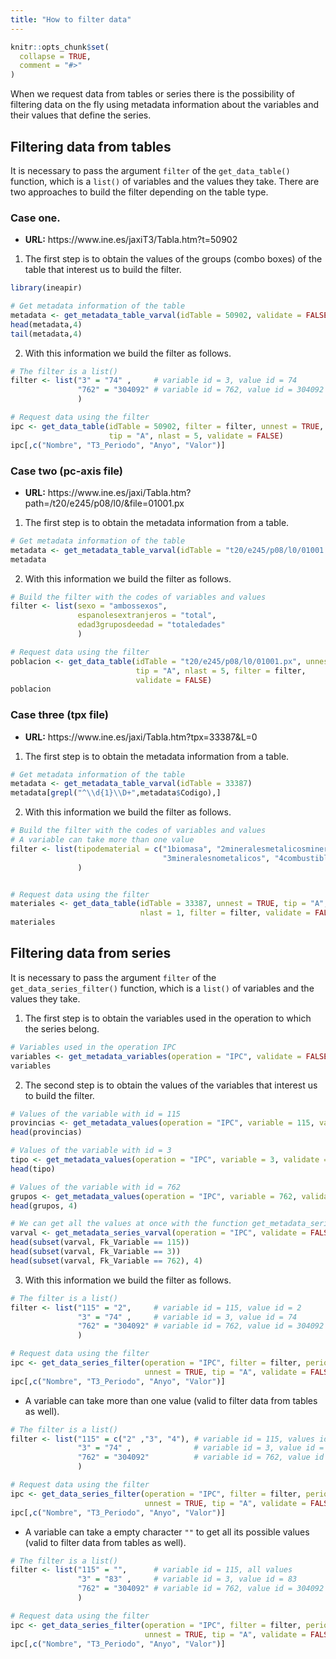 ```yaml
---
title: "How to filter data"
---
```


```r
knitr::opts_chunk$set(
  collapse = TRUE,
  comment = "#>"
)
```

When we request data from tables or series there is the possibility of
filtering data on the fly using metadata information about the variables
and their values that define the series.

## Filtering data from tables

It is necessary to pass the argument `filter` of the `get_data_table()`
function, which is a `list()` of variables and the values they take.
There are two approaches to build the filter depending on the
table type.

### Case one.

- **URL:** https://www.ine.es/jaxiT3/Tabla.htm?t=50902

1. The first step is to obtain the values of the groups (combo boxes) of the
table that interest us to build the filter.

```r
library(ineapir)

# Get metadata information of the table
metadata <- get_metadata_table_varval(idTable = 50902, validate = FALSE)
head(metadata,4)
tail(metadata,4)
```

2. With this information we build the filter as follows.

```r
# The filter is a list()
filter <- list("3" = "74" ,     # variable id = 3, value id = 74
               "762" = "304092" # variable id = 762, value id = 304092
               )

# Request data using the filter
ipc <- get_data_table(idTable = 50902, filter = filter, unnest = TRUE,
                      tip = "A", nlast = 5, validate = FALSE)
ipc[,c("Nombre", "T3_Periodo", "Anyo", "Valor")]
```

### Case two (pc-axis file)

- **URL:** https://www.ine.es/jaxi/Tabla.htm?path=/t20/e245/p08/l0/&file=01001.px

1. The first step is to obtain the metadata information from a table.

```r
# Get metadata information of the table
metadata <- get_metadata_table_varval(idTable = "t20/e245/p08/l0/01001.px")
metadata
```

2. With this information we build the filter as follows.

```r
# Build the filter with the codes of variables and values
filter <- list(sexo = "ambossexos",              
               espanolesextranjeros = "total",   
               edad3gruposdeedad = "totaledades" 
               ) 

# Request data using the filter
poblacion <- get_data_table(idTable = "t20/e245/p08/l0/01001.px", unnest = TRUE,
                            tip = "A", nlast = 5, filter = filter,
                            validate = FALSE)
poblacion
```

### Case three (tpx file)

- **URL:** https://www.ine.es/jaxi/Tabla.htm?tpx=33387&L=0

1. The first step is to obtain the metadata information from a table.

```r
# Get metadata information of the table
metadata <- get_metadata_table_varval(idTable = 33387)
metadata[grepl("^\\d{1}\\D+",metadata$Codigo),]
```

2. With this information we build the filter as follows.

```r
# Build the filter with the codes of variables and values
# A variable can take more than one value
filter <- list(tipodematerial = c("1biomasa", "2mineralesmetalicosmineralenbruto",
                                  "3mineralesnometalicos", "4combustiblesfosiles")
               )


# Request data using the filter
materiales <- get_data_table(idTable = 33387, unnest = TRUE, tip = "A",
                             nlast = 1, filter = filter, validate = FALSE)
materiales
```

## Filtering data from series

It is necessary to pass the argument `filter` of the `get_data_series_filter()`
function, which is a `list()` of variables and the values they take.

1. The first step is to obtain the variables used in the operation to which 
the series belong.

```r
# Variables used in the operation IPC
variables <- get_metadata_variables(operation = "IPC", validate = FALSE)
variables
```

2. The second step is to obtain the values of the variables that interest us
to build the filter.

```r
# Values of the variable with id = 115
provincias <- get_metadata_values(operation = "IPC", variable = 115, validate = FALSE)
head(provincias)

# Values of the variable with id = 3
tipo <- get_metadata_values(operation = "IPC", variable = 3, validate = FALSE)
head(tipo)

# Values of the variable with id = 762
grupos <- get_metadata_values(operation = "IPC", variable = 762, validate = FALSE)
head(grupos, 4)

# We can get all the values at once with the function get_metadata_series_varval
varval <- get_metadata_series_varval(operation = "IPC", validate = FALSE)
head(subset(varval, Fk_Variable == 115))
head(subset(varval, Fk_Variable == 3))
head(subset(varval, Fk_Variable == 762), 4)
```

3. With this information we build the filter as follows.

```r
# The filter is a list()
filter <- list("115" = "2",     # variable id = 115, value id = 2
               "3" = "74" ,     # variable id = 3, value id = 74
               "762" = "304092" # variable id = 762, value id = 304092
               )

# Request data using the filter
ipc <- get_data_series_filter(operation = "IPC", filter = filter, periodicity = 1,
                              unnest = TRUE, tip = "A", validate = FALSE)
ipc[,c("Nombre", "T3_Periodo", "Anyo", "Valor")]
```

- A variable can take more than one value (valid to filter data from tables
as well).

```r
# The filter is a list()
filter <- list("115" = c("2" ,"3", "4"), # variable id = 115, values id 2, 3, 4
               "3" = "74" ,              # variable id = 3, value id = 74
               "762" = "304092"          # variable id = 762, value id = 304092
               )

# Request data using the filter
ipc <- get_data_series_filter(operation = "IPC", filter = filter, periodicity = 1, 
                              unnest = TRUE, tip = "A", validate = FALSE)
ipc[,c("Nombre", "T3_Periodo", "Anyo", "Valor")]
```


- A variable can take a empty character `""` to get all its possible values
(valid to filter data from tables as well).

```r
# The filter is a list()
filter <- list("115" = "",      # variable id = 115, all values
               "3" = "83" ,     # variable id = 3, value id = 83
               "762" = "304092" # variable id = 762, value id = 304092
               )

# Request data using the filter
ipc <- get_data_series_filter(operation = "IPC", filter = filter, periodicity = 1, 
                              unnest = TRUE, tip = "A", validate = FALSE)
ipc[,c("Nombre", "T3_Periodo", "Anyo", "Valor")]
```
